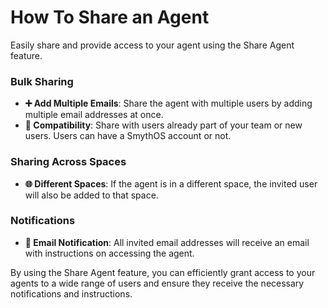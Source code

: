 # How To Share an Agent

Easily share and provide access to your agent using the Share Agent feature.

### Bulk Sharing

- **➕ Add Multiple Emails**: Share the agent with multiple users by adding multiple email addresses at once.
- **🔄 Compatibility**: Share with users already part of your team or new users. Users can have a SmythOS account or not.

### Sharing Across Spaces

- **🌐 Different Spaces**: If the agent is in a different space, the invited user will also be added to that space.

### Notifications

- **📧 Email Notification**: All invited email addresses will receive an email with instructions on accessing the agent.

By using the Share Agent feature, you can efficiently grant access to your agents to a wide range of users and ensure they receive the necessary notifications and instructions.

<Arcade  src="https://demo.arcade.software/GWCWe5Quxs2k73eiJPl5?embed&embed_mobile=tab&embed_desktop=inline&show_copy_link=true" title="Share Agent | SmythOS" />